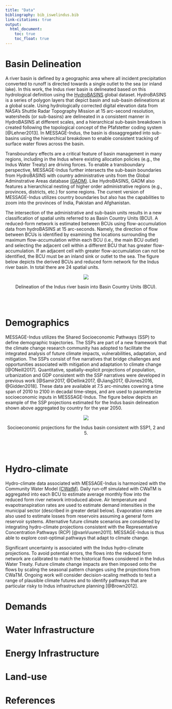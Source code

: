 ---
title: "Data"
bibliography: bib_iswelindus.bib
link-citations: true
output:
  html_document:
    toc: true  
    toc_float: true  
---

# Basin Delineation
A river basin is defined by a geographic area where all incident precipitation converted to runoff is directed towards a single outlet to the sea (or inland lake). In this work, the Indus river basin is delineated based on this hydrological definition using the [HydroBASINS](http://www.hydrosheds.org/page/hydrobasins) global dataset. HydroBASINS is a series of polygon layers that depict basin and sub-basin delineations at a global scale. Using hydrologically corrected digital elevation data from NASA's Shuttle Radar Topography Mission at 15 arc-second resolution, watersheds (or sub-basins) are delineated in a consistent manner in HydroBASINS at different scales, and a hierarchical sub-basin breakdown is created following the topological concept of the Pfafstetter coding system [@Lehner2013]. In MESSAGE-Indus, the basin is dissaggregated into sub-basins using the hierarchical breakdown to enable consistent tracking of surface water flows across the basin. 

Transboundary effects are a critical feature of basin management in many regions, including in the Indus where existing allocation policies (e.g., the Indus Water Treaty) are driving forces. To enable a transboundary perspective, MESSAGE-Indus further intersects the sub-basin boundaries from HydroBASINS with country administrative units from the Global Adminstrative Areas database [(GADM)](https://gadm.org/). Like HydroBASINS, GADM also features a hierarchical nesting of higher order administrative regions (e.g., provinces, districts, etc.) for some regions. The current version of MESSAGE-Indus utilizes country boundaries but also has the capabilities to zoom into the provinces of India, Pakistan and Afghanistan. 

The intersection of the administrative and sub-basin units results in a new classification of spatial units referred to as Basin Country Units (BCU). A reduced-form network is estimated between BCUs using flow-accumulation data from hydroBASINS at 15 arc-seconds. Namely, the direction of flow between BCUs is identified by examining the locations surrounding the maximum flow-accumulation within each BCU (i.e., the main BCU outlet) and selecting the adjacent cell within a different BCU that has greater flow-accumulation. If an adjacent cell with greater flow-accumulation can not be identified, the BCU must be an inland sink or outlet to the sea. The figure below depicts the derived BCUs and reduced form network for the Indus river basin. In total there are 24 spatial units.  


<center>
<div id="fig">
![](figures\indus_map_cmb.png)
<p id="figcap"> Delineation of the Indus river basin into Basin Country Units (BCU).</p>
</div>
</center>

<br><br>

# Demographics

MESSAGE-Indus utilizes the Shared Socioeconomic Pathways (SSP) to define demographic trajectories. The SSPs are part of a new framework that the climate change research community has adopted to facilitate the integrated analysis of future climate impacts, vulnerabilities, adaptation, and mitigation. The SSPs consist of five narratives that bridge challenges and opportunities associated with mitigation and adaptation to climate change [@ONeill2017]. Quantitative, spatially-explicit projections of population, urbanization and GDP consistent with the SSP narratives were developed in previous work [@Samir2017, @Dellink2017, @Jiang2017, @Jones2016, @Gidden2018]. These data are available at 7.5 arc-minutes covering a time span of 2010 to 2100 in decadal time-steps, and are used to parameterize socioeconomic inputs in MESSSAGE-Indus. The figure below depicts an example of the SSP projections estimated for the Indus basin delineation shown above aggregated by country for the year 2050.

<center>
<div id="fig">
![](figures\indus_barplot_ssp.png)
<p id="figcap"> Socioeconomic projections for the Indus basin consistent with SSP1, 2 and 5.</p>
</div>
</center>
<br><br>

# Hydro-climate

Hydro-climate data associated with MESSAGE-Indus is harmonized with the Community Water Model [(CWatM)](https://cwatm.github.io/). Daily run-off simulated with CWaTM is aggregated into each BCU to estimate average monthly flow into the reduced form river network introduced above. Air temperature and evapotranspiration rates are used to estimate demand intensities in the municipal sector (described in greater detail below). Evaporation rates are also used to estimate losses from reservoirs assuming a general form reservoir systems. Alternative future climate scenarios are considered by integrating hydro-climate projections consistent with the Representative Concentration Pathways (RCP) [@vanVuuren2011]. MESSAGE-Indus is thus able to explore cost-optimal pathways that adapt to climate change. 

Significant uncertainty is associated with the Indus hydro-climate projections. To avoid potential errors, the flows into the reduced form network are calibrated to match the historical flows considered in the Indus Water Treaty. Future climate change impacts are then imposed onto the flows by scaling the seasonal pattern changes using the projections from CWaTM. Ongoing work will consider decision-scaling methods to test a range of plausible climate futures and to identify pathways that are particular risky to Indus infrastructure planning [@Brown2012]. 

# Demands

# Water Infrastructure

# Energy Infrastructure

# Land-use

# References